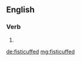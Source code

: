==English==

===Verb===
{{head|en|verb form}}

# {{en-past of|fisticuff}}

[[de:fisticuffed]]
[[mg:fisticuffed]]